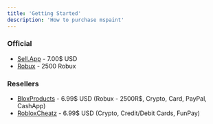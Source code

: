 ```yaml
---
title: 'Getting Started'
description: 'How to purchase mspaint'
---
```


### Official
- [Sell.App](/purchase/sellapp) - 7.00$ USD
- [Robux](/purchase/robux) - 2500 Robux

### Resellers
- [BloxProducts](/purchase/bloxproducts) - 6.99\$ USD (Robux - 2500R\$, Crypto, Card, PayPal, CashApp)
- [RobloxCheatz](/purchase/robloxcheatz) - 6.99\$ USD (Crypto, Credit/Debit Cards, FunPay)

